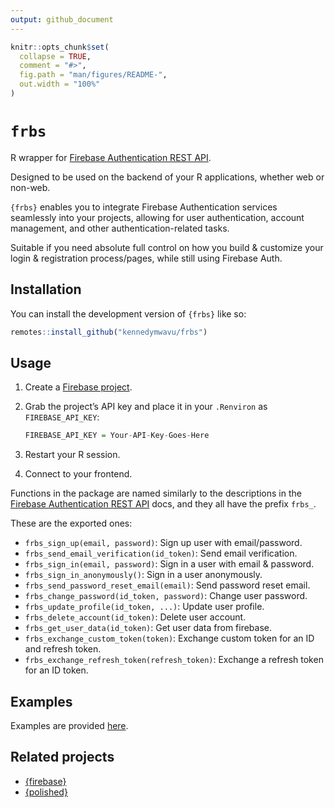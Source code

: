```yaml
---
output: github_document
---
```


<!-- README.md is generated from README.Rmd. Please edit that file -->

```r
knitr::opts_chunk$set(
  collapse = TRUE,
  comment = "#>",
  fig.path = "man/figures/README-",
  out.width = "100%"
)
```

# `frbs`

<!-- badges: start -->
<!-- badges: end -->

R wrapper for [Firebase Authentication REST API](https://firebase.google.com/docs/reference/rest/auth). 

Designed to be used on the backend of your R applications, whether web or non-web.

`{frbs}` enables you to integrate Firebase Authentication services seamlessly into 
your projects, allowing for user authentication, account management, and other
authentication-related tasks.

Suitable if you need absolute full control on how you build & 
customize your login & registration process/pages, while still using Firebase Auth.

## Installation

You can install the development version of `{frbs}` like so:

``` r
remotes::install_github("kennedymwavu/frbs")
```

## Usage

1. Create a [Firebase project](https://console.firebase.google.com/).
2. Grab the project's API key and place it in your `.Renviron` as `FIREBASE_API_KEY`:

    ```r
    FIREBASE_API_KEY = Your-API-Key-Goes-Here
    ```
3. Restart your R session.
4. Connect to your frontend.

Functions in the package are named similarly to the descriptions in the 
[Firebase Authentication REST API](https://firebase.google.com/docs/reference/rest/auth) docs,
and they all have the prefix `frbs_`.

These are the exported ones:

- `frbs_sign_up(email, password)`: Sign up user with email/password.
- `frbs_send_email_verification(id_token)`: Send email verification.
- `frbs_sign_in(email, password)`: Sign in a user with email & password.
- `frbs_sign_in_anonymously()`: Sign in a user anonymously.
- `frbs_send_password_reset_email(email)`: Send password reset email.
- `frbs_change_password(id_token, password)`: Change user password.
- `frbs_update_profile(id_token, ...)`: Update user profile.
- `frbs_delete_account(id_token)`: Delete user account.
- `frbs_get_user_data(id_token)`: Get user data from firebase.
- `frbs_exchange_custom_token(token)`: Exchange custom token for an ID and refresh token.
- `frbs_exchange_refresh_token(refresh_token)`: Exchange a refresh token for an ID token.

## Examples

Examples are provided [here](https://github.com/kennedymwavu/frbs-examples).

## Related projects

- [{firebase}](https://github.com/JohnCoene/firebase)
- [{polished}](https://github.com/Tychobra/polished)
